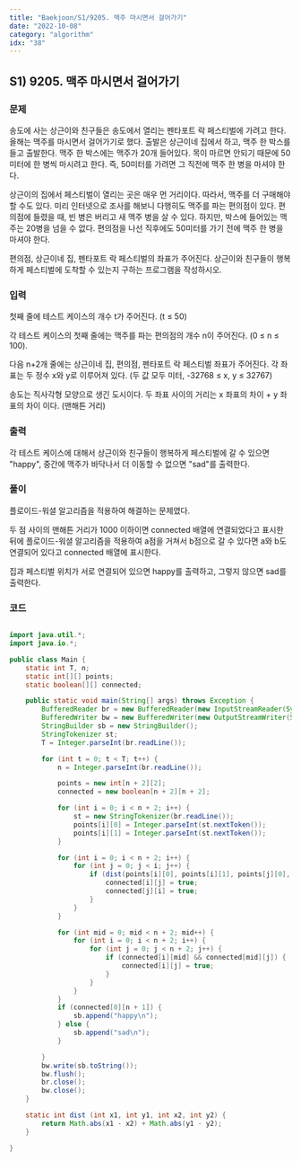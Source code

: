 ```yaml
---
title: "Baekjoon/S1/9205. 맥주 마시면서 걸어가기"
date: "2022-10-08"
category: "algorithm"
idx: "38"
---
```


## S1) 9205. 맥주 마시면서 걸어가기

### 문제

송도에 사는 상근이와 친구들은 송도에서 열리는 펜타포트 락 페스티벌에 가려고 한다. 올해는 맥주를 마시면서 걸어가기로 했다. 출발은 상근이네 집에서 하고, 맥주 한 박스를 들고 출발한다. 맥주 한 박스에는 맥주가 20개 들어있다. 목이 마르면 안되기 때문에 50미터에 한 병씩 마시려고 한다. 즉, 50미터를 가려면 그 직전에 맥주 한 병을 마셔야 한다.

상근이의 집에서 페스티벌이 열리는 곳은 매우 먼 거리이다. 따라서, 맥주를 더 구매해야 할 수도 있다. 미리 인터넷으로 조사를 해보니 다행히도 맥주를 파는 편의점이 있다. 편의점에 들렸을 때, 빈 병은 버리고 새 맥주 병을 살 수 있다. 하지만, 박스에 들어있는 맥주는 20병을 넘을 수 없다. 편의점을 나선 직후에도 50미터를 가기 전에 맥주 한 병을 마셔야 한다.

편의점, 상근이네 집, 펜타포트 락 페스티벌의 좌표가 주어진다. 상근이와 친구들이 행복하게 페스티벌에 도착할 수 있는지 구하는 프로그램을 작성하시오.

### 입력

첫째 줄에 테스트 케이스의 개수 t가 주어진다. (t ≤ 50)

각 테스트 케이스의 첫째 줄에는 맥주를 파는 편의점의 개수 n이 주어진다. (0 ≤ n ≤ 100).

다음 n+2개 줄에는 상근이네 집, 편의점, 펜타포트 락 페스티벌 좌표가 주어진다. 각 좌표는 두 정수 x와 y로 이루어져 있다. (두 값 모두 미터, -32768 ≤ x, y ≤ 32767)

송도는 직사각형 모양으로 생긴 도시이다. 두 좌표 사이의 거리는 x 좌표의 차이 + y 좌표의 차이 이다. (맨해튼 거리)

### 출력

각 테스트 케이스에 대해서 상근이와 친구들이 행복하게 페스티벌에 갈 수 있으면 "happy", 중간에 맥주가 바닥나서 더 이동할 수 없으면 "sad"를 출력한다.

### 풀이

플로이드-워셜 알고리즘을 적용하여 해결하는 문제였다.

두 점 사이의 맨해튼 거리가 1000 이하이면 connected 배열에 연결되었다고 표시한 뒤에 플로이드-워셜 알고리즘을 적용하여 a점을 거쳐서 b점으로 갈 수 있다면 a와 b도 연결되어 있다고 connected 배열에 표시한다.

집과 페스티벌 위치가 서로 연결되어 있으면 happy를 출력하고, 그렇지 않으면 sad를 출력한다.

### 코드

```java

import java.util.*;
import java.io.*;

public class Main {
	static int T, n;
	static int[][] points;
	static boolean[][] connected;

	public static void main(String[] args) throws Exception {
		BufferedReader br = new BufferedReader(new InputStreamReader(System.in));
		BufferedWriter bw = new BufferedWriter(new OutputStreamWriter(System.out));
		StringBuilder sb = new StringBuilder();
		StringTokenizer st;
		T = Integer.parseInt(br.readLine());

		for (int t = 0; t < T; t++) {
			n = Integer.parseInt(br.readLine());

			points = new int[n + 2][2];
			connected = new boolean[n + 2][n + 2];

			for (int i = 0; i < n + 2; i++) {
				st = new StringTokenizer(br.readLine());
				points[i][0] = Integer.parseInt(st.nextToken());
				points[i][1] = Integer.parseInt(st.nextToken());
			}

			for (int i = 0; i < n + 2; i++) {
				for (int j = 0; j < i; j++) {
					if (dist(points[i][0], points[i][1], points[j][0], points[j][1]) <= 1000) {
						connected[i][j] = true;
						connected[j][i] = true;
					}
				}
			}

			for (int mid = 0; mid < n + 2; mid++) {
				for (int i = 0; i < n + 2; i++) {
					for (int j = 0; j < n + 2; j++) {
						if (connected[i][mid] && connected[mid][j]) {
							connected[i][j] = true;
						}
					}
				}
			}
			if (connected[0][n + 1]) {
				sb.append("happy\n");
			} else {
				sb.append("sad\n");
			}

		}
		bw.write(sb.toString());
		bw.flush();
		br.close();
		bw.close();
	}

	static int dist (int x1, int y1, int x2, int y2) {
		return Math.abs(x1 - x2) + Math.abs(y1 - y2);
	}

}


```

